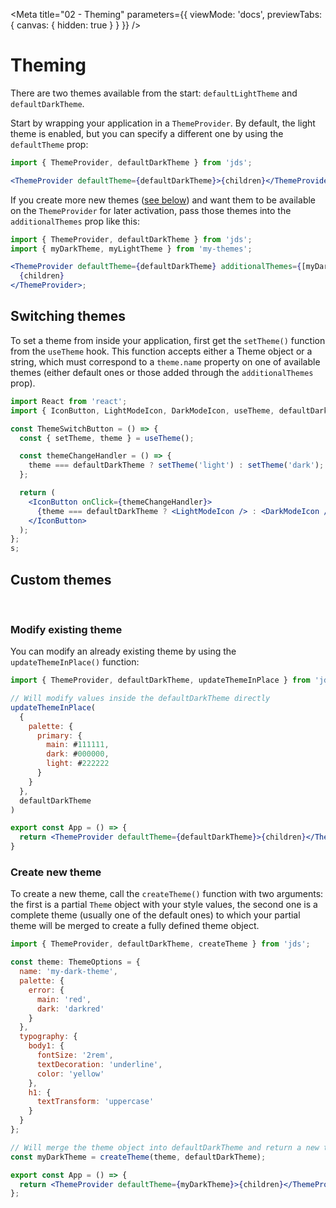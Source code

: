 
<Meta
  title="02 - Theming"
  parameters={{
    viewMode: 'docs',
    previewTabs: {
      canvas: { hidden: true }
    }
  }}
/>

# Theming

There are two themes available from the start: `defaultLightTheme` and `defaultDarkTheme`.

Start by wrapping your application in a `ThemeProvider`. By default, the light theme is enabled, but you can specify a different one by using the `defaultTheme` prop:

```jsx
import { ThemeProvider, defaultDarkTheme } from 'jds';

<ThemeProvider defaultTheme={defaultDarkTheme}>{children}</ThemeProvider>;
```

If you create more new themes ([see below](#create-new-theme)) and want them to be available on the `ThemeProvider` for later activation, pass those themes into the `additionalThemes` prop like this:

```jsx
import { ThemeProvider, defaultDarkTheme } from 'jds';
import { myDarkTheme, myLightTheme } from 'my-themes';

<ThemeProvider defaultTheme={defaultDarkTheme} additionalThemes={[myDarkTheme, myLightTheme]}>
  {children}
</ThemeProvider>;
```

## Switching themes

To set a theme from inside your application, first get the `setTheme()` function from the `useTheme` hook. This function accepts either a Theme object or a string, which must correspond to a `theme.name` property on one of available themes (either default ones or those added through the `additionalThemes` prop).

```jsx
import React from 'react';
import { IconButton, LightModeIcon, DarkModeIcon, useTheme, defaultDarkTheme } from 'jds';

const ThemeSwitchButton = () => {
  const { setTheme, theme } = useTheme();

  const themeChangeHandler = () => {
    theme === defaultDarkTheme ? setTheme('light') : setTheme('dark');
  };

  return (
    <IconButton onClick={themeChangeHandler}>
      {theme === defaultDarkTheme ? <LightModeIcon /> : <DarkModeIcon />}
    </IconButton>
  );
};
s;
```

## Custom themes

<br />

### Modify existing theme

You can modify an already existing theme by using the `updateThemeInPlace()` function:

```jsx
import { ThemeProvider, defaultDarkTheme, updateThemeInPlace } from 'jds';

// Will modify values inside the defaultDarkTheme directly
updateThemeInPlace(
  {
    palette: {
      primary: {
        main: #111111,
        dark: #000000,
        light: #222222
      }
    }
  },
  defaultDarkTheme
)

export const App = () => {
  return <ThemeProvider defaultTheme={defaultDarkTheme}>{children}</ThemeProvider>;
}
```

### Create new theme

To create a new theme, call the `createTheme()` function with two arguments: the first is a partial `Theme` object with your style values, the second one is a complete theme (usually one of the default ones) to which your partial theme will be merged to create a fully defined theme object.

```jsx
import { ThemeProvider, defaultDarkTheme, createTheme } from 'jds';

const theme: ThemeOptions = {
  name: 'my-dark-theme',
  palette: {
    error: {
      main: 'red',
      dark: 'darkred'
    }
  },
  typography: {
    body1: {
      fontSize: '2rem',
      textDecoration: 'underline',
      color: 'yellow'
    },
    h1: {
      textTransform: 'uppercase'
    }
  }
};

// Will merge the theme object into defaultDarkTheme and return a new theme.
const myDarkTheme = createTheme(theme, defaultDarkTheme);

export const App = () => {
  return <ThemeProvider defaultTheme={myDarkTheme}>{children}</ThemeProvider>;
};
```
